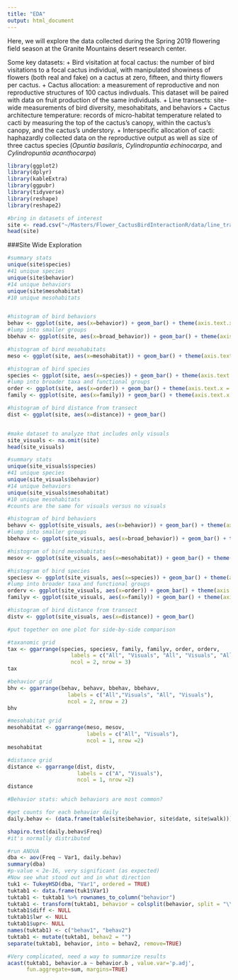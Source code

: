```yaml
---
title: "EDA"
output: html_document
---
```


Here, we will explore the data collected during the Spring 2019 flowering field season at the Granite Mountains desert research center. 

Some key datasets:
+ Bird visitation at focal cactus: the number of bird visitations to a focal cactus individual, with manipulated showiness of flowers (both real and fake) on a cactus at zero, fifteen, and thirty flowers per cactus. 
+ Cactus allocation: a measurement of reproductive and non reproductive structures of 100 cactus indivduals. This dataset will be paired with data on fruit production of the same individuals.
+ Line transects: site-wide measurements of bird diversity, mesohabitats, and behaviors
+ Cactus architecture temperature: records of micro-habitat temperature related to cacti by measuring the top of the cactus's canopy, within the cactus's canopy, and the cactus's understory.
+ Interspecific allocation of cacti: haphazardly collected data on the reproductive output as well as size of three cactus species (*Opuntia basilaris*, *Cylindropuntia echinocarpa*, and *Cylindropuntia acanthocarpa*)

```r
library(ggplot2)
library(dplyr)
library(kableExtra)
library(ggpubr)
library(tidyverse)
library(reshape)
library(reshape2)
```

```r
#bring in datasets of interest
site <- read.csv("~/Masters/Flower_CactusBirdInteractionR/data/line_transects/line_transects.csv")
head(site)

```

###Site Wide Exploration 
```r
#summary stats
unique(site$species)
#41 unique species
unique(site$behavior)
#14 unique behaviors
unique(site$mesohabitat)
#10 unique mesohabitats


#histogram of bird behaviors
behav <- ggplot(site, aes(x=behavior)) + geom_bar() + theme(axis.text.x = element_text(angle = 60, hjust = 1))
#lump into smaller groups 
bbehav <- ggplot(site, aes(x=broad_behavior)) + geom_bar() + theme(axis.text.x = element_text(angle = 60, hjust =1))

#histogram of bird mesohabitats
meso <- ggplot(site, aes(x=mesohabitat)) + geom_bar() + theme(axis.text.x = element_text(angle = 60, hjust = 1))

#histogram of bird species
species <- ggplot(site, aes(x=species)) + geom_bar() + theme(axis.text.x = element_text(angle = 60, hjust = 1))
#lump into broader taxa and functional groups
order <- ggplot(site, aes(x=order)) + geom_bar() + theme(axis.text.x = element_text(angle = 60, hjust = 1))
family <- ggplot(site, aes(x=family)) + geom_bar() + theme(axis.text.x = element_text(angle = 60, hjust = 1))

#histogram of bird distance from transect
dist <- ggplot(site, aes(x=distance)) + geom_bar() 


#make dataset to analyze that includes only visuals
site_visuals <- na.omit(site)
head(site_visuals)

#summary stats
unique(site_visuals$species)
#41 unique species
unique(site_visuals$behavior)
#14 unique behaviors
unique(site_visuals$mesohabitat)
#10 unique mesohabitats
#counts are the same for visuals versus no visuals

#histogram of bird behaviors
behavv <- ggplot(site_visuals, aes(x=behavior)) + geom_bar() + theme(axis.text.x = element_text(angle = 60, hjust = 1))
#lump into smaller groups 
bbehavv <- ggplot(site_visuals, aes(x=broad_behavior)) + geom_bar() + theme(axis.text.x = element_text(angle = 60, hjust =1))

#histogram of bird mesohabitats
mesov <- ggplot(site_visuals, aes(x=mesohabitat)) + geom_bar() + theme(axis.text.x = element_text(angle = 60, hjust = 1))

#histogram of bird species
speciesv <- ggplot(site_visuals, aes(x=species)) + geom_bar() + theme(axis.text.x = element_text(angle = 60, hjust = 1))
#lump into broader taxa and functional groups
orderv <- ggplot(site_visuals, aes(x=order)) + geom_bar() + theme(axis.text.x = element_text(angle = 60, hjust = 1))
familyv <- ggplot(site_visuals, aes(x=family)) + geom_bar() + theme(axis.text.x = element_text(angle = 60, hjust = 1))

#histogram of bird distance from transect
distv <- ggplot(site_visuals, aes(x=distance)) + geom_bar() 

#put together on one plot for side-by-side comparison

#taxanomic grid
tax <- ggarrange(species, speciesv, family, familyv, order, orderv,
                    labels = c("All", "Visuals", "All", "Visuals", "All", "Visuals"),
                    ncol = 2, nrow = 3)
tax

#behavior grid
bhv <- ggarrange(behav, behavv, bbehav, bbehavv,
                   labels = c("All","Visuals", "All", "Visuals"),
                   ncol = 2, nrow = 2)
bhv

#mesohabitat grid
mesohabitat <- ggarrange(meso, mesov,
                         labels = c("All", "Visuals"),
                         ncol = 1, nrow =2)
mesohabitat

#distance grid
distance <- ggarrange(dist, distv,
                      labels = c("A", "Visuals"),
                      ncol = 1, nrow =2)
distance


```

```r
#Behavior stats: which behaviors are most common?

#get counts for each behavior daily
daily.behav <- (data.frame(table(site$behavior, site$date, site$walk)))

shapiro.test(daily.behav$Freq)
#it's normally distributed

#run ANOVA 
dba <- aov(Freq ~ Var1, daily.behav)
summary(dba)
#p-value < 2e-16, very significant (as expected)
#Now see what stood out and in what direction
tuk1 <- TukeyHSD(dba, "Var1", ordered = TRUE)
tuktab1 <- data.frame(tuk1$Var1)
tuktab1 <- tuktab1 %>% rownames_to_column("behavior") 
tuktab1 <- transform(tuktab1, behavior = colsplit(behavior, split = "\\-", names = c('a', 'b'))) 
tuktab1$diff <- NULL 
tuktab1$lwr <- NULL 
tuktab1$upr<- NULL
names(tuktab1) <- c("behav1", "behav2")
tuktab1 <- mutate(tuktab1, behav2 = "")
separate(tuktab1, behavior, into = behav2, remove=TRUE)

#Very complicated, need a way to summarize results
acast(tuktab1, behavior.a ~ behavior.b , value.var='p.adj', 
      fun.aggregate=sum, margins=TRUE)

```

